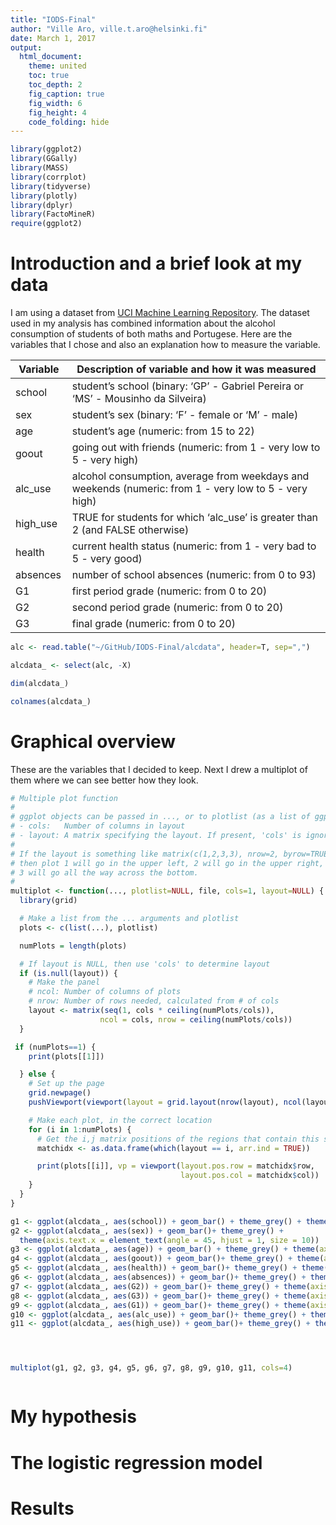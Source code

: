 ```yaml
---
title: "IODS-Final"
author: "Ville Aro, ville.t.aro@helsinki.fi"
date: March 1, 2017
output:
  html_document:
    theme: united
    toc: true
    toc_depth: 2
    fig_caption: true
    fig_width: 6
    fig_height: 4
    code_folding: hide
---
```


```r
library(ggplot2)
library(GGally)
library(MASS)
library(corrplot)
library(tidyverse)
library(plotly)
library(dplyr)
library(FactoMineR)
require(ggplot2)

```

# Introduction and a brief look at my data

I am using a dataset from [UCI Machine Learning Repository](https://archive.ics.uci.edu/ml/datasets/STUDENT+ALCOHOL+CONSUMPTION). The dataset used in my analysis has combined information about the alcohol consumption of students of both maths and Portugese. Here are the variables that I chose and also an explanation how to measure the variable.

Variable | Description of variable and how it was measured
--------- | -----------------------------------------
school | student's school (binary: 'GP' - Gabriel Pereira or 'MS' - Mousinho da Silveira) 
sex | student's sex (binary: 'F' - female or 'M' - male) 
age | student's age (numeric: from 15 to 22) 
goout | going out with friends (numeric: from 1 - very low to 5 - very high) 
alc_use | alcohol consumption, average from weekdays and weekends (numeric: from 1 - very low to 5 - very high) 
high_use | TRUE for students for which 'alc_use' is greater than 2 (and FALSE otherwise)
health | current health status (numeric: from 1 - very bad to 5 - very good) 
absences | number of school absences (numeric: from 0 to 93) 
G1 | first period grade (numeric: from 0 to 20) 
G2 | second period grade (numeric: from 0 to 20) 
G3 | final grade (numeric: from 0 to 20) 


```r
alc <- read.table("~/GitHub/IODS-Final/alcdata", header=T, sep=",")

alcdata_ <- select(alc, -X)

dim(alcdata_)

colnames(alcdata_)

```


# Graphical overview

These are the variables that I decided to keep. Next I drew a multiplot of them where we can see better how they look.

```r
# Multiple plot function
#
# ggplot objects can be passed in ..., or to plotlist (as a list of ggplot objects)
# - cols:   Number of columns in layout
# - layout: A matrix specifying the layout. If present, 'cols' is ignored.
#
# If the layout is something like matrix(c(1,2,3,3), nrow=2, byrow=TRUE),
# then plot 1 will go in the upper left, 2 will go in the upper right, and
# 3 will go all the way across the bottom.
#
multiplot <- function(..., plotlist=NULL, file, cols=1, layout=NULL) {
  library(grid)

  # Make a list from the ... arguments and plotlist
  plots <- c(list(...), plotlist)

  numPlots = length(plots)

  # If layout is NULL, then use 'cols' to determine layout
  if (is.null(layout)) {
    # Make the panel
    # ncol: Number of columns of plots
    # nrow: Number of rows needed, calculated from # of cols
    layout <- matrix(seq(1, cols * ceiling(numPlots/cols)),
                    ncol = cols, nrow = ceiling(numPlots/cols))
  }

 if (numPlots==1) {
    print(plots[[1]])

  } else {
    # Set up the page
    grid.newpage()
    pushViewport(viewport(layout = grid.layout(nrow(layout), ncol(layout))))

    # Make each plot, in the correct location
    for (i in 1:numPlots) {
      # Get the i,j matrix positions of the regions that contain this subplot
      matchidx <- as.data.frame(which(layout == i, arr.ind = TRUE))

      print(plots[[i]], vp = viewport(layout.pos.row = matchidx$row,
                                      layout.pos.col = matchidx$col))
    }
  }
}

```

```r
g1 <- ggplot(alcdata_, aes(school)) + geom_bar() + theme_grey() + theme(axis.text.x = element_text(angle = 45, hjust = 1, size = 10))
g2 <- ggplot(alcdata_, aes(sex)) + geom_bar()+ theme_grey() + 
  theme(axis.text.x = element_text(angle = 45, hjust = 1, size = 10))
g3 <- ggplot(alcdata_, aes(age)) + geom_bar() + theme_grey() + theme(axis.text.x = element_text(angle = 45, hjust = 1, size = 10))
g4 <- ggplot(alcdata_, aes(goout)) + geom_bar()+ theme_grey() + theme(axis.text.x = element_text(angle = 45, hjust = 1, size = 10))
g5 <- ggplot(alcdata_, aes(health)) + geom_bar()+ theme_grey() + theme(axis.text.x = element_text(angle = 45, hjust = 1, size = 10))
g6 <- ggplot(alcdata_, aes(absences)) + geom_bar()+ theme_grey() + theme(axis.text.x = element_text(angle = 45, hjust = 1, size = 10))
g7 <- ggplot(alcdata_, aes(G2)) + geom_bar()+ theme_grey() + theme(axis.text.x = element_text(angle = 45, hjust = 1, size = 10))
g8 <- ggplot(alcdata_, aes(G3)) + geom_bar()+ theme_grey() + theme(axis.text.x = element_text(angle = 45, hjust = 1, size = 10))
g9 <- ggplot(alcdata_, aes(G1)) + geom_bar()+ theme_grey() + theme(axis.text.x = element_text(angle = 45, hjust = 1, size = 10))
g10 <- ggplot(alcdata_, aes(alc_use)) + geom_bar()+ theme_grey() + theme(axis.text.x = element_text(angle = 45, hjust = 1, size = 10))
g11 <- ggplot(alcdata_, aes(high_use)) + geom_bar()+ theme_grey() + theme(axis.text.x = element_text(angle = 45, hjust = 1, size = 10))




multiplot(g1, g2, g3, g4, g5, g6, g7, g8, g9, g10, g11, cols=4)
```



```r


```


# My hypothesis

# The logistic regression model

# Results






